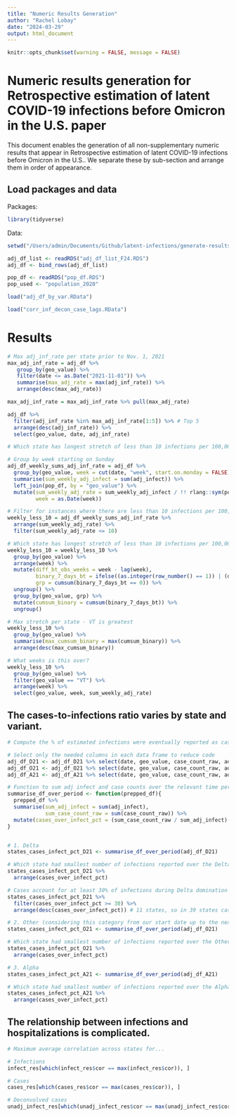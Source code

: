 ```yaml
---
title: "Numeric Results Generation"
author: "Rachel Lobay"
date: "2024-03-29"
output: html_document
---
```


```r
knitr::opts_chunk$set(warning = FALSE, message = FALSE)
```


# Numeric results generation for Retrospective estimation of latent COVID-19 infections before Omicron in the U.S. paper

This document enables the generation of all non-supplementary numeric results that appear in Retrospective estimation of latent COVID-19 infections before Omicron in the U.S.. We separate these by sub-section and arrange them in order of appearance.

## Load packages and data 

Packages:
```r
library(tidyverse)
```

Data:
```r
setwd("/Users/admin/Documents/Github/latent-infections/generate-results/data")

adj_df_list <- readRDS("adj_df_list_F24.RDS")
adj_df <- bind_rows(adj_df_list)

pop_df <- readRDS("pop_df.RDS")
pop_used <- "population_2020"

load("adj_df_by_var.RData")

load("corr_inf_decon_case_lags.RData")
```

# Results

```r
# Max adj_inf_rate per state prior to Nov. 1, 2021
max_adj_inf_rate = adj_df %>% 
   group_by(geo_value) %>%
   filter(date <= as.Date("2021-11-01")) %>%
   summarise(max_adj_rate = max(adj_inf_rate)) %>%
   arrange(desc(max_adj_rate))

max_adj_inf_rate = max_adj_inf_rate %>% pull(max_adj_rate)

adj_df %>%
  filter(adj_inf_rate %in% max_adj_inf_rate[1:5]) %>% # Top 5
  arrange(desc(adj_inf_rate)) %>% 
  select(geo_value, date, adj_inf_rate)
```


```r
# Which state has longest stretch of less than 10 infections per 100,000 per week?

# Group by week starting on Sunday 
adj_df_weekly_sums_adj_inf_rate = adj_df %>%
  group_by(geo_value, week = cut(date, "week", start.on.monday = FALSE)) %>%
  summarise(sum_weekly_adj_infect = sum(adj_infect)) %>% 
  left_join(pop_df, by = "geo_value") %>%
  mutate(sum_weekly_adj_rate = sum_weekly_adj_infect / !! rlang::sym(pop_used) * 100000,
         week = as.Date(week))

# Filter for instances where there are less than 10 infections per 100,000 per week
weekly_less_10 = adj_df_weekly_sums_adj_inf_rate %>%
  arrange(sum_weekly_adj_rate) %>%
  filter(sum_weekly_adj_rate <= 10)

# Which state has longest stretch of less than 10 infections per 100,000 per week?
weekly_less_10 = weekly_less_10 %>%
  group_by(geo_value) %>%
  arrange(week) %>%
  mutate(diff_bt_obs_weeks = week - lag(week),
         binary_7_days_bt = ifelse((as.integer(row_number() == 1)) | (diff_bt_obs_weeks == 7), 1, 0),
         grp = cumsum(binary_7_days_bt == 0)) %>%
  ungroup() %>%
  group_by(geo_value, grp) %>%
  mutate(cumsum_binary = cumsum(binary_7_days_bt)) %>% 
  ungroup()

# Max stretch per state - VT is greatest
weekly_less_10 %>%
  group_by(geo_value) %>%
  summarise(max_cumsum_binary = max(cumsum_binary)) %>%
  arrange(desc(max_cumsum_binary))

# What weeks is this over?
weekly_less_10 %>%
  group_by(geo_value) %>%
  filter(geo_value == "VT") %>%
  arrange(week) %>% 
  select(geo_value, week, sum_weekly_adj_rate)
```

## The cases-to-infections ratio varies by state and variant.

```r
# Compute the % of estimated infections were eventually reported as cases for the periods of Delta, Other, Alpha domination

# Select only the needed columns in each data frame to reduce code
adj_df_D21 <- adj_df_D21 %>% select(date, geo_value, case_count_raw, adj_infect) 
adj_df_O21 <- adj_df_O21 %>% select(date, geo_value, case_count_raw, adj_infect) 
adj_df_A21 <- adj_df_A21 %>% select(date, geo_value, case_count_raw, adj_infect) 

# Function to sum adj infect and case counts over the relevant time period
summarise_df_over_period <- function(prepped_df){
  prepped_df %>%
  summarise(sum_adj_infect = sum(adj_infect),
            sum_case_count_raw = sum(case_count_raw)) %>%
  mutate(cases_over_infect_pct = (sum_case_count_raw / sum_adj_infect) * 100)
}


# 1. Delta
states_cases_infect_pct_D21 <- summarise_df_over_period(adj_df_D21)

# Which state had smallest number of infections reported over the Delta period?
states_cases_infect_pct_D21 %>% 
  arrange(cases_over_infect_pct)

# Cases account for at least 30% of infections during Delta domination
states_cases_infect_pct_D21 %>%
  filter(cases_over_infect_pct >= 30) %>%
  arrange(desc(cases_over_infect_pct)) # 11 states, so in 39 states cases account for < 30% infections

# 2. Other (considering this category from our start date up to the next dominant variant - whether Alpha or Epsilon or something else)
states_cases_infect_pct_O21 <- summarise_df_over_period(adj_df_O21)

# Which state had smallest number of infections reported over the Other period?
states_cases_infect_pct_O21 %>% 
  arrange(cases_over_infect_pct) 

# 3. Alpha
states_cases_infect_pct_A21 <- summarise_df_over_period(adj_df_A21)

# Which state had smallest number of infections reported over the Alpha period?
states_cases_infect_pct_A21 %>% 
  arrange(cases_over_infect_pct) 

```

## The relationship between infections and hospitalizations is complicated.

```r
# Maximum average correlation across states for...

# Infections
infect_res[which(infect_res$cor == max(infect_res$cor)), ]

# Cases
cases_res[which(cases_res$cor == max(cases_res$cor)), ]

# Deconvolved cases
unadj_infect_res[which(unadj_infect_res$cor == max(unadj_infect_res$cor)), ]
```

